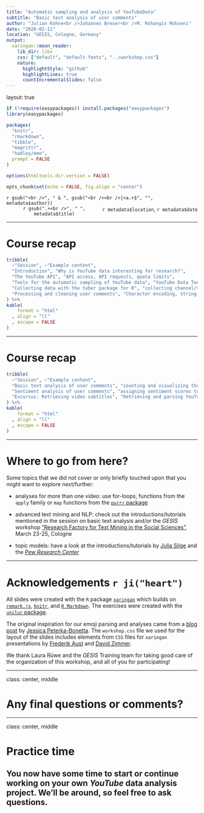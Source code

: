 ```yaml
---
title: "Automatic sampling and analysis of YouTubeData"
subtitle: "Basic text analysis of user comments"
author: "Julian Kohne<br />Johannes Breuer<br />M. Rohangis Mohseni"
date: "2020-02-11"
location: "GESIS, Cologne, Germany"
output:
  xaringan::moon_reader:
    lib_dir: libs
    css: ["default", "default-fonts", "../workshop.css"]
    nature:
      highlightStyle: "github"
      highlightLines: true
      countIncrementalSlides: false
---
```

layout: true

```r
if (!require(easypackages)) install.packages("easypackages")
library(easypackages)

packages(
  "knitr",
  "rmarkdown",
  "tibble",
  "magrittr",
  "hadley/emo",
  prompt = FALSE
)

options(htmltools.dir.version = FALSE)

opts_chunk$set(echo = FALSE, fig.align = "center")
```

<div class="my-footer">
  <div style="float: left;"><span>`r gsub("<br />", " & ", gsub("<br /><br />|<a.+$", "", metadata$author))`</span></div>
  <div style="float: right;"><span>`r metadata$location`, `r metadata$date`</span></div>
  <div style="text-align: center;"><span>`r gsub(".+<br />", " ", metadata$title)`</span></div>
  </div>
  
---

# Course recap

```r
tribble(
  ~"Session", ~"Example content", 
  "Introduction", "Why is YouTube data interesting for research?",
  "The YouTube API", "API access, API requests, quota limits",
  "Tools for the automatic sampling of YouTube data", "YouTube Data Tools, Webometric Analyst, tuber",
  "Collecting data with the tuber package for R", "collecting channel/video stats & viewer comments", 
  "Processing and cleaning user comments", "Character encoding, string operations, emoji dictionaries"
) %>% 
kable(
    format = "html"
  , align = "ll"
  , escape = FALSE
)
```



---

# Course recap

```r
tribble(
  ~"Session", ~"Example content", 
  "Basic text analysis of user comments", "counting and visualizing the frequencies of words and emojis in comments",
  "Sentiment analysis of user comments", "assigning sentiment scores to words and emojis",
  "Excursus: Retrieving video subtitles", "Retrieving and parsing YouTube video subtitles"
) %>% 
kable(
    format = "html"
  , align = "ll"
  , escape = FALSE
)
```

---

# Where to go from here?

Some topics that we did not cover or only briefly touched upon that you might want to explore next/further:

- analyses for more than one video: use for-loops, functions from the `apply` family or `map` functions from the [`purrr` package](https://purrr.tidyverse.org/)

- advanced text mining and NLP: check out the introductions/tutorials mentioned in the session on basic text analysis and/or the *GESIS* workshop ["Research Factory for Text Mining in the Social Sciences"](https://training.gesis.org/?site=pDetails&child=full&pID=0x7C279142645144CB854441D0AD613445), March 23-25, Cologne

- topic models: have a look at the introductions/tutorials by [Julia Silge](https://juliasilge.com/blog/sherlock-holmes-stm/) and the [*Pew Research Center*](https://medium.com/pew-research-center-decoded/an-intro-to-topic-models-for-text-analysis-de5aa3e72bdb)

---

# Acknowledgements `r ji("heart")`

All slides were created with the `R` package [`xaringan`](https://github.com/yihui/xaringan) which builds on [`remark.js`](https://remarkjs.com), [`knitr`](http://yihui.name/knitr), and [`R Markdown`](https://rmarkdown.rstudio.com). The exercises were created with the [`unilur` package](https://github.com/koncina/unilur).  

The original inspiration for our emoji parsing and analyses came from a [blog post](http://opiateforthemass.es/articles/emoji-analysis/) by [Jessica Peterka-Bonetta](https://github.com/today-is-a-good-day). The `workshop.css` file we used for the layout of the slides includes elements from `CSS` files for `xaringan` presentations by [Frederik Aust](https://github.com/crsh) and [David Zimmer](https://github.com/DavZim).  

We thank Laura Rüwe and the *GESIS* Training team for taking good care of the organization of this workshop, and all of you for participating!

---

class: center, middle

# Any final questions or comments?

---

class: center, middle

# Practice time
## You now have some time to start or continue working on your own *YouTube* data analysis project. We'll be around, so feel free to ask questions. 


